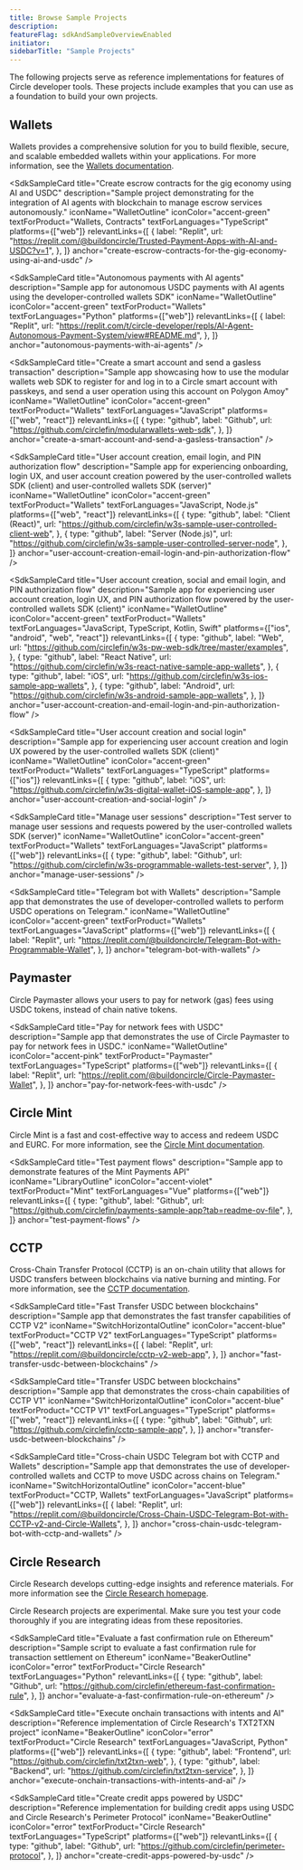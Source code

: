 ```yaml
---
title: Browse Sample Projects
description: 
featureFlag: sdkAndSampleOverviewEnabled
initiator: 
sidebarTitle: "Sample Projects"
---
```


The following projects serve as reference implementations for features of Circle
developer tools. These projects include examples that you can use as a
foundation to build your own projects.

## Wallets

Wallets provides a comprehensive solution for you to build flexible, secure, and
scalable embedded wallets within your applications. For more information, see
the [Wallets documentation](/w3s/programmable-wallets).

<SdkSampleCard
  title="Create escrow contracts for the gig economy using AI and USDC"
  description="Sample project demonstrating  for the integration of AI agents with blockchain to manage escrow services autonomously."
  iconName="WalletOutline"
  iconColor="accent-green"
  textForProduct="Wallets, Contracts"
  textForLanguages="TypeScript"
  platforms={["web"]}
  relevantLinks={[
    {
      label: "Replit",
      url: "https://replit.com/@buildoncircle/Trusted-Payment-Apps-with-AI-and-USDC?v=1",
    },
  ]}
  anchor="create-escrow-contracts-for-the-gig-economy-using-ai-and-usdc"
/>

<SdkSampleCard
  title="Autonomous payments with AI agents"
  description="Sample app for autonomous USDC payments with AI agents using the developer-controlled wallets SDK"
  iconName="WalletOutline"
  iconColor="accent-green"
  textForProduct="Wallets"
  textForLanguages="Python"
  platforms={["web"]}
  relevantLinks={[
    {
      label: "Replit",
      url: "https://replit.com/t/circle-developer/repls/AI-Agent-Autonomous-Payment-System/view#README.md",
    },
  ]}
  anchor="autonomous-payments-with-ai-agents"
/>

<SdkSampleCard
  title="Create a smart account and send a gasless transaction"
  description="Sample app showcasing how to use the modular wallets web SDK to register for and log in to a Circle smart account with passkeys, and send a user operation using this account on Polygon Amoy"
  iconName="WalletOutline"
  iconColor="accent-green"
  textForProduct="Wallets"
  textForLanguages="JavaScript"
  platforms={["web", "react"]}
  relevantLinks={[
    {
      type: "github",
      label: "Github",
      url: "https://github.com/circlefin/modularwallets-web-sdk",
    },
  ]}
  anchor="create-a-smart-account-and-send-a-gasless-transaction"
/>

<SdkSampleCard
  title="User account creation, email login, and PIN authorization flow"
  description="Sample app for experiencing onboarding, login UX, and user account creation powered by the user-controlled wallets SDK (client) and user-controlled wallets SDK (server)"
  iconName="WalletOutline"
  iconColor="accent-green"
  textForProduct="Wallets"
  textForLanguages="JavaScript, Node.js"
  platforms={["web", "react"]}
  relevantLinks={[
    {
      type: "github",
      label: "Client (React)",
      url: "https://github.com/circlefin/w3s-sample-user-controlled-client-web",
    },
    {
      type: "github",
      label: "Server (Node.js)",
      url: "https://github.com/circlefin/w3s-sample-user-controlled-server-node",
    },
  ]}
  anchor="user-account-creation-email-login-and-pin-authorization-flow"
/>

<SdkSampleCard
  title="User account creation, social and email login, and PIN authorization flow"
  description="Sample app for experiencing user account creation, login UX, and PIN authorization flow powered by the user-controlled wallets SDK (client)"
  iconName="WalletOutline"
  iconColor="accent-green"
  textForProduct="Wallets"
  textForLanguages="JavaScript, TypeScript, Kotlin, Swift"
  platforms={["ios", "android", "web", "react"]}
  relevantLinks={[
    {
      type: "github",
      label: "Web",
      url: "https://github.com/circlefin/w3s-pw-web-sdk/tree/master/examples",
    },
    {
      type: "github",
      label: "React Native",
      url: "https://github.com/circlefin/w3s-react-native-sample-app-wallets",
    },
    {
      type: "github",
      label: "iOS",
      url: "https://github.com/circlefin/w3s-ios-sample-app-wallets",
    },
    {
      type: "github",
      label: "Android",
      url: "https://github.com/circlefin/w3s-android-sample-app-wallets",
    },
  ]}
  anchor="user-account-creation-and-email-login-and-pin-authorization-flow"
/>

<SdkSampleCard
  title="User account creation and social login"
  description="Sample app for experiencing user account creation and login UX powered by the user-controlled wallets SDK (client)"
  iconName="WalletOutline"
  iconColor="accent-green"
  textForProduct="Wallets"
  textForLanguages="TypeScript"
  platforms={["ios"]}
  relevantLinks={[
    {
      type: "github",
      label: "iOS",
      url: "https://github.com/circlefin/w3s-digital-wallet-iOS-sample-app",
    },
  ]}
  anchor="user-account-creation-and-social-login"
/>

<SdkSampleCard
  title="Manage user sessions"
  description="Test server to manage user sessions and requests powered by the user-controlled wallets SDK (server)"
  iconName="WalletOutline"
  iconColor="accent-green"
  textForProduct="Wallets"
  textForLanguages="JavaScript"
  platforms={["web"]}
  relevantLinks={[
    {
      type: "github",
      label: "Github",
      url: "https://github.com/circlefin/w3s-programmable-wallets-test-server",
    },
  ]}
  anchor="manage-user-sessions"
/>

<SdkSampleCard
  title="Telegram bot with Wallets"
  description="Sample app that demonstrates the use of developer-controlled wallets to perform USDC operations on Telegram."
  iconName="WalletOutline"
  iconColor="accent-green"
  textForProduct="Wallets"
  textForLanguages="JavaScript"
  platforms={["web"]}
  relevantLinks={[
    {
      label: "Replit",
      url: "https://replit.com/@buildoncircle/Telegram-Bot-with-Programmable-Wallet",
    },
  ]}
  anchor="telegram-bot-with-wallets"
/>

## Paymaster

Circle Paymaster allows your users to pay for network (gas) fees using USDC
tokens, instead of chain native tokens.

<SdkSampleCard
  title="Pay for network fees with USDC"
  description="Sample app that demonstrates the use of Circle Paymaster to pay for network fees in USDC."
  iconName="WalletOutline"
  iconColor="accent-pink"
  textForProduct="Paymaster"
  textForLanguages="TypeScript"
  platforms={["web"]}
  relevantLinks={[
    {
      label: "Replit",
      url: "https://replit.com/@buildoncircle/Circle-Paymaster-Wallet",
    },
  ]}
  anchor="pay-for-network-fees-with-usdc"
/>

## Circle Mint

Circle Mint is a fast and cost-effective way to access and redeem USDC and EURC.
For more information, see the
[Circle Mint documentation](/circle-mint/introducing-circle-mint).

<SdkSampleCard
  title="Test payment flows"
  description="Sample app to demonstrate features of the Mint Payments API"
  iconName="LibraryOutline"
  iconColor="accent-violet"
  textForProduct="Mint"
  textForLanguages="Vue"
  platforms={["web"]}
  relevantLinks={[
    {
      type: "github",
      label: "Github",
      url: "https://github.com/circlefin/payments-sample-app?tab=readme-ov-file",
    },
  ]}
  anchor="test-payment-flows"
/>

## CCTP

Cross-Chain Transfer Protocol (CCTP) is an on-chain utility that allows for USDC
transfers between blockchains via native burning and minting. For more
information, see the [CCTP documentation](/cctp).

<SdkSampleCard
  title="Fast Transfer USDC between blockchains"
  description="Sample app that demonstrates the fast transfer capabilities of CCTP V2"
  iconName="SwitchHorizontalOutline"
  iconColor="accent-blue"
  textForProduct="CCTP V2"
  textForLanguages="TypeScript"
  platforms={["web", "react"]}
  relevantLinks={[
    {
      label: "Replit",
      url: "https://replit.com/@buildoncircle/cctp-v2-web-app",
    },
  ]}
  anchor="fast-transfer-usdc-between-blockchains"
/>

<SdkSampleCard
  title="Transfer USDC between blockchains"
  description="Sample app that demonstrates the cross-chain capabilities of CCTP V1"
  iconName="SwitchHorizontalOutline"
  iconColor="accent-blue"
  textForProduct="CCTP V1"
  textForLanguages="TypeScript"
  platforms={["web", "react"]}
  relevantLinks={[
    {
      type: "github",
      label: "Github",
      url: "https://github.com/circlefin/cctp-sample-app",
    },
  ]}
  anchor="transfer-usdc-between-blockchains"
/>

<SdkSampleCard
  title="Cross-chain USDC Telegram bot with CCTP and Wallets"
  description="Sample app that demonstrates the use of developer-controlled wallets and CCTP to move USDC across chains on Telegram."
  iconName="SwitchHorizontalOutline"
  iconColor="accent-blue"
  textForProduct="CCTP, Wallets"
  textForLanguages="JavaScript"
  platforms={["web"]}
  relevantLinks={[
    {
      label: "Replit",
      url: "https://replit.com/@buildoncircle/Cross-Chain-USDC-Telegram-Bot-with-CCTP-v2-and-Circle-Wallets",
    },
  ]}
  anchor="cross-chain-usdc-telegram-bot-with-cctp-and-wallets"
/>

## Circle Research

Circle Research develops cutting-edge insights and reference materials. For more
information see the
[Circle Research homepage](https://circle.com/circle-research).

<Banner variant='warning'>

Circle Research projects are experimental. Make sure you test your code
thoroughly if you are integrating ideas from these repositories.

</Banner>

<SdkSampleCard
  title="Evaluate a fast confirmation rule on Ethereum"
  description="Sample script to evaluate a fast confirmation rule for transaction settlement on Ethereum"
  iconName="BeakerOutline"
  iconColor="error"
  textForProduct="Circle Research"
  textForLanguages="Python"
  relevantLinks={[
    {
      type: "github",
      label: "Github",
      url: "https://github.com/circlefin/ethereum-fast-confirmation-rule",
    },
  ]}
  anchor="evaluate-a-fast-confirmation-rule-on-ethereum"
/>

<SdkSampleCard
  title="Execute onchain transactions with intents and AI"
  description="Reference implementation of Circle Research's TXT2TXN project"
  iconName="BeakerOutline"
  iconColor="error"
  textForProduct="Circle Research"
  textForLanguages="JavaScript, Python"
  platforms={["web"]}
  relevantLinks={[
    {
      type: "github",
      label: "Frontend",
      url: "https://github.com/circlefin/txt2txn-web",
    },
    {
      type: "github",
      label: "Backend",
      url: "https://github.com/circlefin/txt2txn-service",
    },
  ]}
  anchor="execute-onchain-transactions-with-intents-and-ai"
/>

<SdkSampleCard
  title="Create credit apps powered by USDC"
  description="Reference implementation for building credit apps using USDC and Circle Research's Perimeter Protocol"
  iconName="BeakerOutline"
  iconColor="error"
  textForProduct="Circle Research"
  textForLanguages="TypeScript"
  platforms={["web"]}
  relevantLinks={[
    {
      type: "github",
      label: "Github",
      url: "https://github.com/circlefin/perimeter-protocol",
    },
  ]}
  anchor="create-credit-apps-powered-by-usdc"
/>
